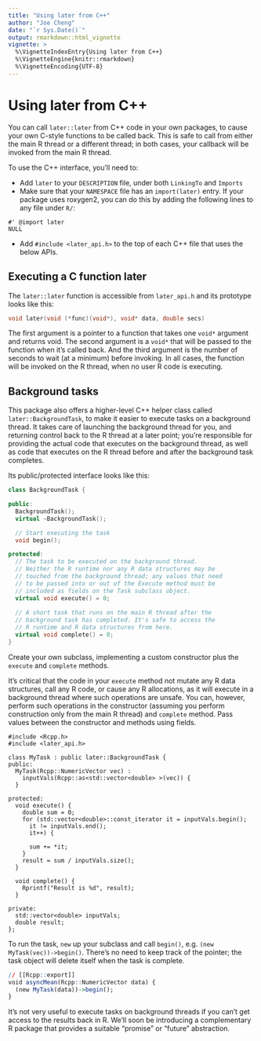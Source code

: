 ```yaml
---
title: "Using later from C++"
author: "Joe Cheng"
date: "`r Sys.Date()`"
output: rmarkdown::html_vignette
vignette: >
  %\VignetteIndexEntry{Using later from C++}
  %\VignetteEngine{knitr::rmarkdown}
  %\VignetteEncoding{UTF-8}
---
```


# Using later from C++

You can call `later::later` from C++ code in your own packages, to cause your own C-style functions to be called back. This is safe to call from either the main R thread or a different thread; in both cases, your callback will be invoked from the main R thread.

To use the C++ interface, you'll need to:

* Add `later` to your `DESCRIPTION` file, under both `LinkingTo` and `Imports`
* Make sure that your `NAMESPACE` file has an `import(later)` entry. If your package uses roxygen2, you can do this by adding the following lines to any file under `R/`:
```
#' @import later
NULL
```
* Add `#include <later_api.h>` to the top of each C++ file that uses the below APIs.

## Executing a C function later

The `later::later` function is accessible from `later_api.h` and its prototype looks like this:

```cpp
void later(void (*func)(void*), void* data, double secs)
```

The first argument is a pointer to a function that takes one `void*` argument and returns void. The second argument is a `void*` that will be passed to the function when it's called back. And the third argument is the number of seconds to wait (at a minimum) before invoking. In all cases, the function will be invoked on the R thread, when no user R code is executing.

## Background tasks

This package also offers a higher-level C++ helper class called `later::BackgroundTask`, to make it easier to execute tasks on a background thread. It takes care of launching the background thread for you, and returning control back to the R thread at a later point; you're responsible for providing the actual code that executes on the background thread, as well as code that executes on the R thread before and after the background task completes.

Its public/protected interface looks like this:

```cpp
class BackgroundTask {

public:
  BackgroundTask();
  virtual ~BackgroundTask();

  // Start executing the task  
  void begin();

protected:
  // The task to be executed on the background thread.
  // Neither the R runtime nor any R data structures may be
  // touched from the background thread; any values that need
  // to be passed into or out of the Execute method must be
  // included as fields on the Task subclass object.
  virtual void execute() = 0;
  
  // A short task that runs on the main R thread after the
  // background task has completed. It's safe to access the
  // R runtime and R data structures from here.
  virtual void complete() = 0;
}
```

Create your own subclass, implementing a custom constructor plus the `execute` and `complete` methods.

It's critical that the code in your `execute` method not mutate any R data structures, call any R code, or cause any R allocations, as it will execute in a background thread where such operations are unsafe. You can, however, perform such operations in the constructor (assuming you perform construction only from the main R thread) and `complete` method. Pass values between the constructor and methods using fields.

```rcpp
#include <Rcpp.h>
#include <later_api.h>

class MyTask : public later::BackgroundTask {
public:
  MyTask(Rcpp::NumericVector vec) :
    inputVals(Rcpp::as<std::vector<double> >(vec)) {
  }

protected:
  void execute() {
    double sum = 0;
    for (std::vector<double>::const_iterator it = inputVals.begin();
      it != inputVals.end();
      it++) {
      
      sum += *it;
    }
    result = sum / inputVals.size();
  }
  
  void complete() {
    Rprintf("Result is %d", result);
  }

private:
  std::vector<double> inputVals;
  double result;
};
```

To run the task, `new` up your subclass and call `begin()`, e.g. `(new MyTask(vec))->begin()`. There's no need to keep track of the pointer; the task object will delete itself when the task is complete.

```r
// [[Rcpp::export]]
void asyncMean(Rcpp::NumericVector data) {
  (new MyTask(data))->begin();
}
```

It's not very useful to execute tasks on background threads if you can't get access to the results back in R. We'll soon be introducing a complementary R package that provides a suitable "promise" or "future" abstraction.

